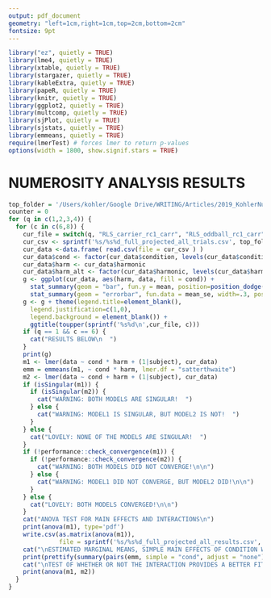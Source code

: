 ```yaml
---
output: pdf_document
geometry: "left=1cm,right=1cm,top=2cm,bottom=2cm"
fontsize: 9pt
---
```

```r
library("ez", quietly = TRUE)
library(lme4, quietly = TRUE)
library(xtable, quietly = TRUE)
library(stargazer, quietly = TRUE)
library(kableExtra, quietly = TRUE)
library(papeR, quietly = TRUE)
library(knitr, quietly = TRUE)
library(ggplot2, quietly = TRUE)
library(multcomp, quietly = TRUE)
library(sjPlot, quietly = TRUE)
library(sjstats, quietly = TRUE)
library(emmeans, quietly = TRUE)
require(lmerTest) # forces lmer to return p-values
options(width = 1800, show.signif.stars = TRUE) 
```
# NUMEROSITY ANALYSIS RESULTS
```r
top_folder = '/Users/kohler/Google Drive/WRITING/Articles/2019_KohlerNumerositySSVEP/figures/results/experiment2'
counter = 0
for (q in c(1,2,3,4)) {
  for (c in c(6,8)) {
    cur_file = switch(q, "RLS_carrier_rc1_carr", "RLS_oddball_rc1_carr", "RLS_carrier_rc2_carr", "RLS_oddball_rc2_carr")
    cur_csv <- sprintf('%s/%s%d_full_projected_all_trials.csv', top_folder, cur_file, c)
    cur_data <-data.frame( read.csv(file = cur_csv ) )
    cur_data$cond <- factor(cur_data$condition, levels(cur_data$condition)[c(3,1,2)])
    cur_data$harm <- cur_data$harmonic
    cur_data$harm_alt <- factor(cur_data$harmonic, levels(cur_data$harmonic)[c(2,1,3,4)])
    g <- ggplot(cur_data, aes(harm, data, fill = cond)) +
      stat_summary(geom = "bar", fun.y = mean, position=position_dodge()) +
      stat_summary(geom = "errorbar", fun.data = mean_se, width=.3, position=position_dodge(.9))
    g <- g + theme(legend.title=element_blank(), 
      legend.justification=c(1,0), 
      legend.background = element_blank()) + 
      ggtitle(toupper(sprintf('%s%d\n',cur_file, c)))
    if (q == 1 && c == 6) {
      cat("RESULTS BELOW\n  ")
    }
    print(g)
    m1 <- lmer(data ~ cond * harm + (1|subject), cur_data)
    emm = emmeans(m1, ~ cond * harm, lmer.df = "satterthwaite")
    m2 <- lmer(data ~ cond + harm + (1|subject), cur_data)
    if (isSingular(m1)) {
      if (isSingular(m2)) {
        cat("WARNING: BOTH MODELS ARE SINGULAR!  ")
      } else {
        cat("WARNING: MODEL1 IS SINGULAR, BUT MODEL2 IS NOT!  ")
      }
    } else {
      cat("LOVELY: NONE OF THE MODELS ARE SINGULAR!  ")
    }
    if (!performance::check_convergence(m1)) {
      if (!performance::check_convergence(m2)) {
        cat("WARNING: BOTH MODELS DID NOT CONVERGE!\n\n")
      } else {
        cat("WARNING: MODEL1 DID NOT CONVERGE, BUT MODEL2 DID!\n\n")
      }
    } else {
      cat("LOVELY: BOTH MODELS CONVERGED!\n\n")
    }
    cat("ANOVA TEST FOR MAIN EFFECTS AND INTERACTIONS\n")
    print(anova(m1), type='pdf')
    write.csv(as.matrix(anova(m1)), 
              file = sprintf('%s/%s%d_full_projected_all_results.csv', top_folder, cur_file, c), na ="")
    cat("\nESTIMATED MARGINAL MEANS, SIMPLE MAIN EFFECTS OF CONDITION WITHOUT CORRECTION\n")
    print(prettify(summary(pairs(emm, simple = "cond", adjust = "none"))))
    cat("\nTEST OF WHETHER OR NOT THE INTERACTION PROVIDES A BETTER FIT\n")
    print(anova(m1, m2))
  }
}
```
